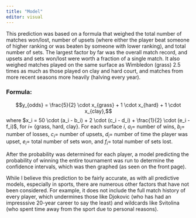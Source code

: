 ```yaml
---
title: "Model"
editor: visual
---
```


This prediction was based on a formula that weighed the total number of matches won/lost, number of upsets (where either the player beat someone of higher ranking or was beaten by someone with lower ranking), and total number of sets. The largest factor by far was the overall match record, and upsets and sets won/lost were worth a fraction of a single match. It also weighed matches played on the same surface as Wimbledon (grass) 2.5 times as much as those played on clay and hard court, and matches from more recent seasons more heavily (halving every year). 

### Formula: {#section1}
$$y_{odds} = \frac{5}{2} \cdot x_{grass} + 1 \cdot x_{hard} + 1 \cdot x_{clay},$$ 
where $x_i = 50 \cdot (a_i - b_i) + 2 \cdot (c_i - d_i) + \frac{1}{2} \cdot (e_i - f_i)$, for $i =$ {grass, hard, clay}. For each surface $i$, $a_i =$ number of wins, $b_i =$ number of losses, $c_i =$ number of upsets, $d_i =$ number of time the player was upset, $e_i =$ total number of sets won, and $f_i =$ total number of sets lost.

After the probability was determined for each player, a model predicting the probability of winning the entire tournament was run to determine the confidence intervals, which was then graphed (as seen on the front page).

While I believe this prediction to be fairly accurate, as with all predictive models, especially in sports, there are numerous other factors that have not been considered. For example, it does not include the full match history of every player, which undermines those like Djokovic (who has had an impresssive 20-year career to say the least) and wildcards like  Svitolina (who spent time away from the sport due to personal reasons). 